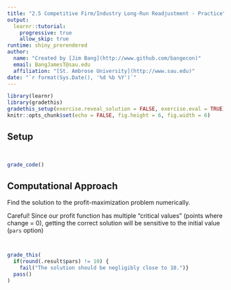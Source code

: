 ```yaml
---
title: "2.5 Competitive Firm/Industry Long-Run Readjustment - Practice"
output: 
  learnr::tutorial: 
    progressive: true
    allow_skip: true
runtime: shiny_prerendered
author: 
  name: "Created by [Jim Bang](http://www.github.com/bangecon)"
  email: BangJamesT@sau.edu
  affiliation: "[St. Ambrose University](http://www.sau.edu)"
date: "`r format(Sys.Date(), '%d %b %Y')`"
---
```


<style type="text/css">
#doc-metadata {
  margin-bottom: 10px;
  font-size: 0.8em;
}
</style>

```r
library(learnr)
library(gradethis)
gradethis_setup(exercise.reveal_solution = FALSE, exercise.eval = TRUE)
knitr::opts_chunk$set(echo = FALSE, fig.height = 6, fig.width = 6)
```

## Setup

```r

```

```r
```

```r
grade_code()
```

## Computational Approach

Find the solution to the profit-maximization problem numerically. 

Careful! Since our profit function has multiple "critical values" (points where change = 0), getting the correct solution will be sensitive to the initial value (`pars` option)

```r

```

```r

```

```r
grade_this(
  if(round(.result$pars) != 10) {
    fail("The solution should be negligibly close to 10.")} 
  pass()
)
```

